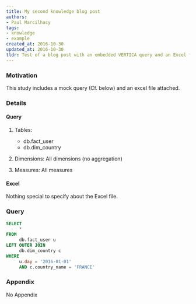 ```yaml
---
title: My second knowledge blog post
authors:
- Paul Marcilhacy
tags:
- knowledge
- example
created_at: 2016-10-30
updated_at: 2016-10-30
tldr: Test of a blog post with an embedded VERTICA query and an Excel file attached
---
```


### Motivation

This study includes a mock query (Cf. below) and an excel file attached.

### Details

#### Query
1. Tables:
     * db.fact_user
     * db.dim_country

2. Dimensions: All dimensions (no aggregation)

3. Measures: All measures

#### Excel

Nothing special to specify about the Excel file.

### Query

```sql
SELECT
     *
FROM
     db.fact_user u
LEFT OUTER JOIN
     db.dim_country c
WHERE
     u.day = '2016-01-01'
     AND c.country_name = 'FRANCE'
```

### Appendix

No Appendix
